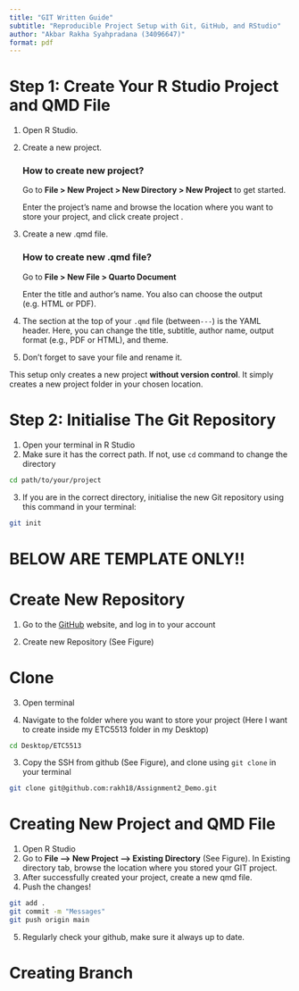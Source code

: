 ```yaml
---
title: "GIT Written Guide"
subtitle: "Reproducible Project Setup with Git, GitHub, and RStudio"
author: "Akbar Rakha Syahpradana (34096647)"
format: pdf
---
```


# Step 1: Create Your R Studio Project and QMD File

1.  Open R Studio.

2.  Create a new project.

    ::: callout-note
    ### How to create new project?

    Go to **File \> New Project \> New Directory \> New Project** to get started.

    Enter the project's name and browse the location where you want to store your project, and click create project .
    :::

3.  Create a new .qmd file.

    ::: callout-note
    ### How to create new .qmd file?

    Go to **File \> New File \> Quarto Document**

    Enter the title and author's name. You also can choose the output (e.g. HTML or PDF).
    :::

4.  The section at the top of your `.qmd` file (between`---`) is the YAML header. Here, you can change the title, subtitle, author name, output format (e.g., PDF or HTML), and theme.

5.  Don't forget to save your file and rename it.

::: callout-caution
This setup only creates a new project **without version control**. It simply creates a new project folder in your chosen location.
:::

# Step 2: Initialise The Git Repository

1.  Open your terminal in R Studio
2.  Make sure it has the correct path. If not, use `cd` command to change the directory

``` bash
cd path/to/your/project
```

3.  If you are in the correct directory, initialise the new Git repository using this command in your terminal:

``` bash
git init
```

# BELOW ARE TEMPLATE ONLY!!

# Create New Repository

1.  Go to the [GitHub](https://github.com) website, and log in to your account

2.  Create new Repository (See Figure)

# Clone

3.  Open terminal

4.  Navigate to the folder where you want to store your project (Here I want to create inside my ETC5513 folder in my Desktop)

``` bash
cd Desktop/ETC5513
```

3.  Copy the SSH from github (See Figure), and clone using `git clone` in your terminal

``` bash
git clone git@github.com:rakh18/Assignment2_Demo.git
```

# Creating New Project and QMD File

1.  Open R Studio
2.  Go to **File --\> New Project --\> Existing Directory** (See Figure). In Existing directory tab, browse the location where you stored your GIT project.
3.  After successfully created your project, create a new qmd file.
4.  Push the changes!

``` bash
git add .
git commit -m "Messages"
git push origin main
```

5.  Regularly check your github, make sure it always up to date.

# Creating Branch
